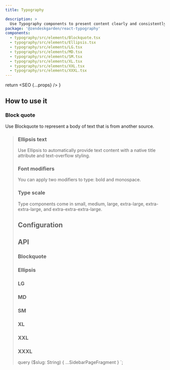 ```yaml
---
title: Typography

description: >
  Use Typography components to present content clearly and consistently on the page.
package: '@zendeskgarden/react-typography'
components:
  - typography/src/elements/Blockquote.tsx
  - typography/src/elements/Ellipsis.tsx
  - typography/src/elements/LG.tsx
  - typography/src/elements/MD.tsx
  - typography/src/elements/SM.tsx
  - typography/src/elements/XL.tsx
  - typography/src/elements/XXL.tsx
  - typography/src/elements/XXXL.tsx
---
```



  return <SEO {...props} />
}

## How to use it

### Block quote

Use Blockquote to represent a body of text that is from another source.


<CodeExample code={BlockquoteCode}>
  <Blockquote />
</CodeExample>

### Ellipsis text

Use Ellipsis to automatically provide text content with a native title attribute and text-overflow
styling.


<CodeExample code={EllipsisCode}>
  <Ellipsis />
</CodeExample>

### Font modifiers

You can apply two modifiers to type: bold and monospace.


<CodeExample code={ModifiersCode}>
  <Modifiers />
</CodeExample>

### Type scale

Type components come in small, medium, large, extra-large, extra-extra-large, and
extra-extra-extra-large.


<CodeExample code={TypeScaleCode}>
  <TypeScale />
</CodeExample>

## Configuration

<Configuration reactPackage={props.data.mdx.package} components={props.data.mdx.components} />

## API

### Blockquote

<Component components={props.data.mdx.components} componentName="blockquote" />

<PropSheet components={props.data.mdx.components} componentName="blockquote" />

### Ellipsis

<Component components={props.data.mdx.components} componentName="ellipsis" />

<PropSheet components={props.data.mdx.components} componentName="ellipsis" />

### LG

<Component components={props.data.mdx.components} componentName="lg" />

<PropSheet components={props.data.mdx.components} componentName="lg" />

### MD

<Component components={props.data.mdx.components} componentName="md" />

<PropSheet components={props.data.mdx.components} componentName="md" />

### SM

<Component components={props.data.mdx.components} componentName="sm" />

<PropSheet components={props.data.mdx.components} componentName="sm" />

### XL

<Component components={props.data.mdx.components} componentName="xl" />

<PropSheet components={props.data.mdx.components} componentName="xl" />

### XXL

<Component components={props.data.mdx.components} componentName="xxl" />

<PropSheet components={props.data.mdx.components} componentName="xxl" />

### XXXL

<Component components={props.data.mdx.components} componentName="xxxl" />

<PropSheet components={props.data.mdx.components} componentName="xxxl" />


  query ($slug: String) {
    ...SidebarPageFragment
  }
`;
